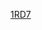 {{Linescore
| Date = 3月13日
| Time = 19:00
| Location = {{link-en|哈利斯科騎士體育場|Estadio de Béisbol Charros de Jalisco y Atletismo}}
| Road = '''{{bb|VEN}}''' | RoadAbr = 委內瑞拉
| R1 = 0 | R2 = 0 | R3 = 0 | R4 = 0 | R5 = 0 | R6 = 1 | R7 = 0 | R8 = 0 | R9 = 3 | RR = 4 | RH = 5 | RE = 0
| Home = {{bb|ITA}} | HomeAbr = 義大利
| H1 = 1 | H2 = 0 | H3 = 0 | H4 = 0 | H5 = 0 | H6 = 0 | H7 = 1 | H8 = 0 | H9 = 1 | HR = 3 | HH = 7 | HE = 1
| WP = {{link-en|Jose Alvarado|José Alvarado (baseball)}} (1-0)
| LP = {{link-en|Mike DeMark|Mike DeMark}} (0-1)
| SV = [[法蘭西斯科·羅德里奎茲|Francisco Rodriguez]] (1)
| RoadHR = [[米格爾·卡布瑞拉|Miguel Cabrera]] (1，9局上，1分)
| HomeHR = {{link-en|John Andreoli|John Andreoli}} (3，7局下，1分), {{link-en|Alex Liddi|Alex Liddi}} (2，9局下，1分)
| Attendance = 1,783
| Notes = 
| BoxURL = http://m.mlb.com/gameday/venezuela-vs-italy/2017/03/13/486924#game=486924,game_state=final,game_tab=box
}}
<noinclude>
[[Category:2017年世界棒球經典賽賽事模板|1RD7]]
</noinclude>